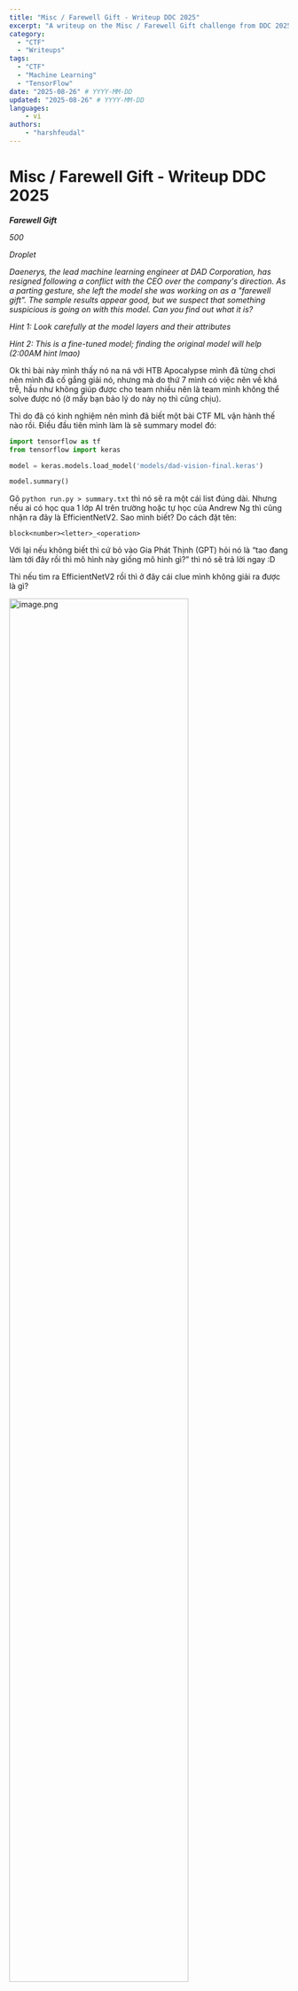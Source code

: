 ```yaml
---
title: "Misc / Farewell Gift - Writeup DDC 2025"
excerpt: "A writeup on the Misc / Farewell Gift challenge from DDC 2025"
category:
  - "CTF"
  - "Writeups"
tags:
  - "CTF"
  - "Machine Learning"
  - "TensorFlow"
date: "2025-08-26" # YYYY-MM-DD
updated: "2025-08-26" # YYYY-MM-DD
languages:
    - vi
authors:
    - "harshfeudal"
---
```


# Misc / Farewell Gift - Writeup DDC 2025

***Farewell Gift***

*500*

*Droplet*

*Daenerys, the lead machine learning engineer at DAD Corporation, has resigned following a conflict with the CEO over the company's direction. As a parting gesture, she left the model she was working on as a "farewell gift". The sample results appear good, but we suspect that something suspicious is going on with this model. Can you find out what it is?*

*Hint 1: Look carefully at the model layers and their attributes*

*Hint 2: This is a fine-tuned model; finding the original model will help (2:00AM hint lmao)*

Ok thì bài này mình thấy nó na ná với HTB Apocalypse mình đã từng chơi nên mình đã cố gắng giải nó, nhưng mà do thứ 7 mình có việc nên về khá trễ, hầu như không giúp được cho team nhiều nên là team mình không thể solve được nó (ờ mấy bạn bảo lý do này nọ thì cũng chịu).

Thì do đã có kinh nghiệm nên mình đã biết một bài CTF ML vận hành thế nào rồi. Điều đầu tiên mình làm là sẽ summary model đó:

```python
import tensorflow as tf
from tensorflow import keras

model = keras.models.load_model('models/dad-vision-final.keras')

model.summary()
```

Gõ `python run.py > summary.txt` thì nó sẽ ra một cái list đúng dài. Nhưng nếu ai có học qua 1 lớp AI trên trường hoặc tự học của Andrew Ng thì cũng nhận ra đây là EfficientNetV2. Sao mình biết? Do cách đặt tên:

```
block<number><letter>_<operation>
```

Với lại nếu không biết thì cứ bỏ vào Gia Phát Thịnh (GPT) hỏi nó là “tao đang làm tới đây rồi thì mô hình này giống mô hình gì?” thì nó sẽ trả lời ngay :D

Thì nếu tìm ra EfficientNetV2 rồi thì ở đây cái clue mình không giải ra được là gì?

<img src="image.png" alt="image.png" style="width: 80%; height: auto;" />

Ye mình đã biết nó là EfficientNetV2 rồi nhưng vẫn không biết sao nhét flag ra, lmao. Mình ngồi đọc mấy cái writeup của HTB Apocalypse cũ thì mình chợt nhận ra khá ít người viết writeup này. Nhưng mà chắc do tối rồi nên mình không tỉnh táo. Thôi sáng mai dậy làm tiếp.

Lmao sáng dậy muộn, 10h mới dậy 💀

Nói chung event kết thúc thì cũng kệ, làm lấy kinh nghiệm. 

Mình chợt nhớ ra là: nếu đã là CTF thì người ta phải thay đổi cấu trúc nó, đúng không? Mình hỏi Gia Phát Thịnh là “à tao muốn biết làm sao để tao compare giữa cái EfficientNetV2 gốc với cái này?” thì nó cho mình cái thư viện này:

```python
from tensorflow.keras.applications import EfficientNetV2S
```

Không phải chờ đợi, tôi sử dụng tính năng Vibe-Coding mình hiện có:

```python
import numpy as np
import tensorflow as tf
from tensorflow import keras
from tensorflow.keras.applications import EfficientNetV2S

model = keras.models.load_model('models/dad-vision-final.keras')
original_model = EfficientNetV2S(weights='imagenet')
modified_layer_name = None

for dad_layer, original_layer in zip(model.layers, original_model.layers):
    dad_weights = dad_layer.get_weights()
    original_weights = original_layer.get_weights()

    if dad_weights and original_weights:
        for i in range(len(dad_weights)):
            if not np.array_equal(dad_weights[i], original_weights[i]):
                modified_layer_name = dad_layer.name
                print(f"Found modified weights in layer: '{modified_layer_name}'")
                break
    if modified_layer_name:
        break

if not modified_layer_name:
    print("No modified layers found.")
```

Thì console báo:

```
Found modified weights in layer: 'block5i_se_reduce'
```

Ye, thế là mình có clue tiếp.

Nếu ai học AI rồi thì sẽ biết rằng trong một model, người ta sẽ có Weight với Bias. Ở đây thì mình bắt đầu xuất cả hai ra:

```python
modified_layer = model.get_layer(modified_layer_name)

weights = modified_layer.get_weights()
print(f"Weights: {weights}")

bias_vector = weights[1]
print(f"Bias Vector: {bias_vector}")
```

Thì console báo:

```
Weights: [array([[[[-0.04686987,  0.0215106 ,  0.01236106, ...,  0.03371817,
           0.03543964, -0.00289477],
         [-0.0655726 , -0.04068068, -0.09533687, ..., -0.00772091,
          -0.08749958, -0.08933775],
         [ 0.02095766,  0.00260389,  0.02771965, ...,  0.00584774,
          -0.00793114,  0.03512393],
         ...,
         [-0.00499907, -0.01449113,  0.05294973, ...,  0.00270706,
           0.0440886 ,  0.0304351 ],
         [ 0.03093076, -0.02054276, -0.00243449, ..., -0.03394082,
          -0.01244923, -0.00475881],
         [ 0.02237011,  0.05259237, -0.04361826, ...,  0.05828479,
          -0.01201546,  0.01032932]]]],
      shape=(1, 1, 960, 40), dtype=float32), array([0.0068, 0.0068, 0.0067, 0.0123, 0.0121, 0.0111, 0.0085, 0.0095,
       0.007 , 0.0111, 0.0117, 0.011 , 0.0068, 0.0095, 0.0077, 0.0121,
       0.0095, 0.0104, 0.0049, 0.0068, 0.0068, 0.0101, 0.0078, 0.0095,
       0.0053, 0.0073, 0.0103, 0.011 , 0.0065, 0.0116, 0.0117, 0.0082,
       0.0101, 0.0095, 0.004 , 0.0094, 0.0111, 0.0094, 0.0041, 0.0125],
      dtype=float32)]
Bias Vector: [0.0068 0.0068 0.0067 0.0123 0.0121 0.0111 0.0085 0.0095 0.007  0.0111
 0.0117 0.011  0.0068 0.0095 0.0077 0.0121 0.0095 0.0104 0.0049 0.0068
 0.0068 0.0101 0.0078 0.0095 0.0053 0.0073 0.0103 0.011  0.0065 0.0116
 0.0117 0.0082 0.0101 0.0095 0.004  0.0094 0.0111 0.0094 0.0041 0.0125]
```

Ở đây, mình thấy là Bias Vector “khá” là ít giá trị, và các giá trị đều rất là lạ là làm tròn cỡ 3-4 chữ số, không như Weight. Nên mình hơi nghi, nếu như nhân với 10.000 thì nó thành số có 2 với 3 chữ số và không quá lớn (bảng ASCII đấy ae ơi). Nên là:

```python
flag = ""
for value in bias_vector:
    char_code = int(round(value * 10000.0))
    
    if 32 <= char_code <= 126:
        flag += chr(char_code)

print(flag)
```

Và kết quả là:

```
DDC{yoU_FounD_My_h1DDeN_5IgnAtuRe_(^o^)}
```

## Lời kết

:D

Anyways, bài oke, Waguri/10

<img src="cc97ddd6-1d5c-4641-a59c-5fb92dc11a7f.png" alt="image.png" style="width: 30%; height: auto;" />

